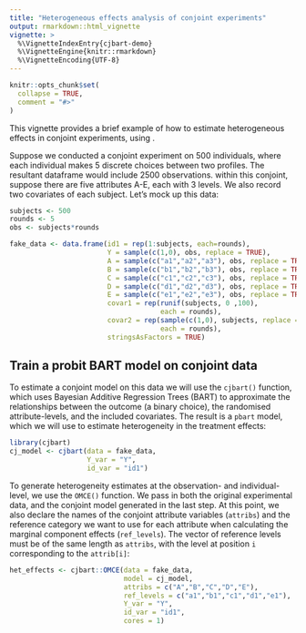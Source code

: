 ```yaml
---
title: "Heterogeneous effects analysis of conjoint experiments"
output: rmarkdown::html_vignette
vignette: >
  %\VignetteIndexEntry{cjbart-demo}
  %\VignetteEngine{knitr::rmarkdown}
  %\VignetteEncoding{UTF-8}
---
```


```r
knitr::opts_chunk$set(
  collapse = TRUE,
  comment = "#>"
)
```

This vignette provides a brief example of how to estimate heterogeneous effects in conjoint experiments, using \code{cjbart}.

Suppose we conducted a conjoint experiment on 500 individuals, where each individual makes 5 discrete choices between two profiles. The resultant dataframe would include 2500 observations. within this conjoint, suppose there are five attributes A-E, each with 3 levels. We also record two covariates of each subject. Let's mock up this data:

```r
subjects <- 500
rounds <- 5
obs <- subjects*rounds

fake_data <- data.frame(id1 = rep(1:subjects, each=rounds),
                        Y = sample(c(1,0), obs, replace = TRUE),
                        A = sample(c("a1","a2","a3"), obs, replace = TRUE),
                        B = sample(c("b1","b2","b3"), obs, replace = TRUE),
                        C = sample(c("c1","c2","c3"), obs, replace = TRUE),
                        D = sample(c("d1","d2","d3"), obs, replace = TRUE),
                        E = sample(c("e1","e2","e3"), obs, replace = TRUE),
                        covar1 = rep(runif(subjects, 0 ,100), 
                                     each = rounds),
                        covar2 = rep(sample(c(1,0), subjects, replace = TRUE), 
                                     each = rounds),
                        stringsAsFactors = TRUE)
```

## Train a probit BART model on conjoint data

To estimate a conjoint model on this data we will use the `cjbart()` function, which uses Bayesian Additive Regression Trees (BART) to approximate the relationships between the outcome (a binary choice), the randomised attribute-levels, and the included covariates. The result is a `pbart` model, which we will use to estimate heterogeneity in the treatment effects:

```r
library(cjbart)
cj_model <- cjbart(data = fake_data,
                   Y_var = "Y", 
                   id_var = "id1")

```

To generate heterogeneity estimates at the observation- and individual-level, we use the `OMCE()` function. We pass in both the original experimental data, and the conjoint model generated in the last step. At this point, we also declare the names of the conjoint attribute variables (`attribs`) and the reference category we want to use for each attribute when calculating the marginal component effects (`ref_levels`). The vector of reference levels must be of the same length as `attribs`, with the level at position `i` corresponding to the `attrib[i]`:

```r
het_effects <- cjbart::OMCE(data = fake_data, 
                            model = cj_model, 
                            attribs = c("A","B","C","D","E"),
                            ref_levels = c("a1","b1","c1","d1","e1"),
                            Y_var = "Y", 
                            id_var = "id1", 
                            cores = 1)
```


<!-- # We can see the predictions by running: -->
<!-- predicted_omces$results -->

<!-- ## Then, recover IMCEs -->
<!-- predicted_imces <- IMCE(predicted_omces, id = "id1") -->

<!-- # Again, we can see the results by running: -->
<!-- predicted_imces$results -->

<!-- ## Then plot OMCEs or IMCES: -->
<!-- plot_omce(predicted_omces, "covar2") -->
